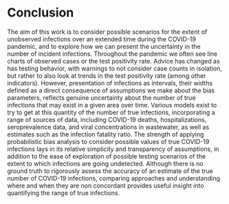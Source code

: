 

# Conclusion


The aim of this work is to consider possible scenarios for the extent of unobserved infections over an extended time during the COVID-19 pandemic, and to explore how we can present the uncertainty in the number of incident infections. Throughout the pandemic we often see line charts of observed cases or the test positivity rate. Advice has changed as has testing behavior, with warnings to not consider case counts in isolation, but rather to also look at trends in the test positivity rate (among other indicators). However, presentation of infections as intervals, their widths defined as a direct consequence of assumptions we make about the bias parameters, reflects genuine uncertainty about the number of true infections that may exist in a given area over time.
Various models exist to try to get at this quantity of the number of true infections, incorporating a range of sources of data, including COVID-19 deaths, hospitalizations, seroprevalence data, and viral concentrations in wastewater, as well as estimates such as the infection fatality ratio. 
The strength of applying probabilistic bias analysis to consider possible values of true COVID-19 infections lays in its relative simplicity and transparency of assumptions, in addition to the ease of exploration of possible testing scenarios of the extent to which infections are going undetected. Although there is no ground truth to rigorously assess the accuracy of an estimate of the true number of COVID-19 infections, comparing approaches and understanding where and when they are non concordant provides useful insight into quantifying the range of true infections.


